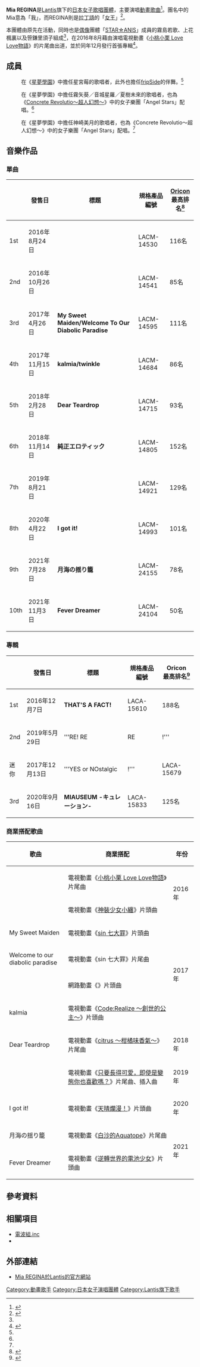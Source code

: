 {{noteTA
|G1 = Aikatsu
|1 = zh-cn:乐队; zh-hk:樂隊; zh-tw:樂團;
}}
{{Infobox musical artist
| name            = Mia REGINA
| image           =
| image_size      =
| landscape       =
| alt             =
| caption         =
| background      = 組合
| alias           =
| nationality     = {{JPN}}
| origin          =
| genre           = [[動畫歌曲|動畫歌曲]]、[[日本流行音樂|J-POP]]
| years_active    = 2016年－
| label           = [[Lantis|Lantis]]
| associated_acts =
| website         =
| current_members = {{Plainlist|
* 霧島若歌
* 上花楓裏
* 笹鎌里須子
}}
| past_members    =
}}
'''Mia REGINA'''是[[Lantis|Lantis]]旗下的[[日本|日本]][[女子音乐组合|女子歌唱團體]]，主要演唱[[動畫歌曲|動畫歌曲]]<ref>{{Cite web|url=http://anime.eiga.com/news/102798/|script-title=ja:「3人でいろんなことに挑戦していきたい！」 アニメ「ももくり」EDでデビューした「Mia REGINA」に聞く|date=2016-06-25|publisher={{tsl|ja|映画.com|映畫.com|Anime Hack}}|accessdate=2016-12-21|language=ja|archive-date=2017-02-17|archive-url=https://web.archive.org/web/20170217015250/http://anime.eiga.com/news/102798/|dead-url=no}}</ref>。團名中的Mia意為「我」，而REGINA則是[[拉丁語|拉丁語]]的「[[女王|女王]]」<ref name="bio">{{Cite web|url=http://www.lantis.jp/artist/Mia_REGINA/bio.html|title=Biography|publisher=[[Lantis|Lantis]]|accessdate=2016-12-21|language=ja|archive-date=2020-08-19|archive-url=https://web.archive.org/web/20200819121358/https://www.lantis.jp/artist/Mia_REGINA/bio.html|dead-url=no}}</ref>。

本團體由原先在{{tsl|ja|秋葉原ディアステージ|秋葉原DearStage}}活動，同時也是[[日本偶像|偶像]]團體「[[STAR☆ANIS|STAR☆ANIS]]」成員的霧島若歌、上花楓裏以及笹鎌里須子組成<ref name="bio" />，在2016年8月藉由演唱電視動畫《[[小桃小栗_Love_Love物語|小桃小栗 Love Love物語]]》的片尾曲出道，並於同年12月發行首張專輯<ref>{{Cite web|url=http://natalie.mu/music/news/210101|script-title=ja:ディアステ発の新ユニット・Mia REGINA、自作詞曲満載の1stアルバムを来月に|date=2016-11-20|publisher=[[Natalie_(網站)|音樂Natalie]]|accessdate=2016-12-21|language=ja|archive-date=2018-11-29|archive-url=https://web.archive.org/web/20181129185838/https://natalie.mu/music/news/210101|dead-url=no}}</ref>。

== 成員 ==
; {{nihongo|霧島若歌|霧島 若歌（きりしま わか）}}
: 在《[[星夢學園_(動畫)|星夢學園]]》中擔任星宮莓的歌唱者，此外也擔任[[fripSide|fripSide]]的伴舞。<ref name="bio" />

; {{nihongo|上花楓裏|上花 楓裏（うえばな ふうり）}}
: 在《星夢學園》中擔任霧矢葵／音城星羅／夏樹未來的歌唱者，也為《[[Concrete_Revolutio～超人幻想～|Concrete Revolutio～超人幻想～]]》中的女子樂團「Angel Stars」配唱。<ref name="bio" />

; {{nihongo|笹鎌里須子|ささかま リス子（ささかま りすこ）}}
: 在《星夢學園》中擔任神崎美月的歌唱者，也為《Concrete Revolutio～超人幻想～》中的女子樂團「Angel Stars」配唱。<ref name="bio" />

== 音樂作品 ==
=== 單曲 ===
{| class="wikitable" style="font-size:small"
! !! 發售日 !! 標題 !! 規格產品編號 !! [[Oricon公信榜|Oricon]]<br />最高排名<ref>{{Cite web|url=http://www.oricon.co.jp/prof/678430/rank/single/|script-title=ja:Mia REGINAのシングル売上ランキング|publisher=[[Oricon|ORICON STYLE]]|accessdate=2016-12-21|language=ja|archive-date=2016-12-22|archive-url=https://web.archive.org/web/20161222002143/http://www.oricon.co.jp/prof/678430/rank/single/|dead-url=no}}</ref>
|-
! 1st
| 2016年8月24日 || '''{{lang|ja|ETERNALエクスプローラー}}''' || LACM-14530 || 116名
|-
! 2nd
| 2016年10月26日 || '''{{lang|ja|蝶結びアミュレット}}''' || LACM-14541 || 85名
|-
! 3rd
| 2017年4月26日 || '''My Sweet Maiden/Welcome To Our Diabolic Paradise''' || LACM-14595 || 111名
|-
! 4th
| 2017年11月15日 || '''kalmia/twinkle''' || LACM-14684 || 86名
|-
! 5th
| 2018年2月28日 || '''Dear Teardrop''' || LACM-14715 || 93名
|-
! 6th
| 2018年11月14日 || '''純正エロティック''' || LACM-14805 || 152名
|-
! 7th
| 2019年8月21日 || '''{{lang|ja|無謬の花}}''' || LACM-14921 || 129名
|-
! 8th
| 2020年4月22日 || '''I got it!''' || LACM-14993 || 101名
|-
! 9th
| 2021年7月28日 || '''月海の揺り籠''' || LACM-24155 || 78名
|-
! 10th
| 2021年11月3日 || '''Fever Dreamer''' || LACM-24104 || 50名
|}

=== 專輯 ===
{| class="wikitable" style="font-size:small"
! !! 發售日 !! 標題 !! 規格產品編號 !! Oricon<br />最高排名<ref>{{Cite web|url=http://www.oricon.co.jp/prof/678430/rank/album/|script-title=ja:Mia REGINAのアルバム売上ランキング|publisher=ORICON STYLE|accessdate=2016-12-21|language=ja|archive-date=2016-12-22|archive-url=https://web.archive.org/web/20161222002140/http://www.oricon.co.jp/prof/678430/rank/album/|dead-url=no}}</ref>
|-
! 1st
| 2016年12月7日 || '''THAT'S A FACT!''' || LACA-15610 || 188名
|-
! 2nd
| 2019年5月29日 || '''RE! RE!! RE!!!''' || LACA-15774 || 243名
|-
! 迷你
| 2017年12月13日 || '''YES or NOstalgic!!!''' || LACA-15679 || {{n/a}}
|-
! 3rd
| 2020年9月16日 || '''MIAUSEUM -キュレーション-''' || LACA-15833 || 125名
|}

=== 商業搭配歌曲 ===
{| class="wikitable" style="font-size:small;" 
! 歌曲 !! 商業搭配 !! 年份
|-
| {{lang|ja|ETERNALエクスプローラー}} || 電視動畫《[[小桃小栗_Love_Love物語|小桃小栗 Love Love物語]]》片尾曲 || rowspan="2"|2016年
|-
| {{lang|ja|蝶結びアミュレット}} || 電視動畫《[[神裝少女小纏|神裝少女小纏]]》片頭曲
|-
| My Sweet Maiden || 電視動畫《[[sin_七大罪|sin 七大罪]]》片頭曲 || rowspan="4"|2017年
|-
| Welcome to our diabolic paradise || 電視動畫《sin 七大罪》片尾曲
|-
| {{lang|ja|ガールズ・オンリー・ミラクル！}} || 網路動畫《{{tsl|ja|せいぜいがんばれ!魔法少女くるみ|盡量加油吧！魔法少女胡桃}}》片頭曲
|-
| kalmia || 電視動畫《[[Code:Realize_～創世的公主～|Code:Realize ～創世的公主～]]》片頭曲
|-
| Dear Teardrop || 電視動畫《[[citrus_～柑橘味香氣～|citrus ～柑橘味香氣～]]》片尾曲 || 2018年
|-
| {{lang|ja|無謬の花}} || rowspan="2"|電視動畫《[[只要長得可愛，即使是變態你也喜歡嗎？|只要長得可愛，即使是變態你也喜歡嗎？]]》片尾曲、插入曲 || rowspan="2"|2019年
|-
| {{lang|ja|流れ星}} 
|-
| I got it! || 電視動畫《[[天晴爛漫！|天晴爛漫！]]》片頭曲 || 2020年
|-
| 月海の揺り籠 || 電視動畫《[[白沙的Aquatope|白沙的Aquatope]]》片尾曲 || rowspan="2"|2021年
|-
| Fever Dreamer	 || 電視動畫《[[逆轉世界的電池少女|逆轉世界的電池少女]]》片頭曲
|}

== 參考資料 ==
{{Reflist}}

== 相關項目 ==
* [[電波組.inc|電波組.inc]]
* {{tsl|ja|妄想キャリブレーション|妄想Calibration}}

== 外部連結 ==
* [http://www.lantis.jp/artist/Mia_REGINA/ Mia REGINA於Lantis的官方網站] {{Wayback|url=http://www.lantis.jp/artist/Mia_REGINA/ |date=20201124090550 }}{{ja}}

{{Lantis}}
{{DEFAULTSORT:Mia REGINA}}
[[Category:動畫歌手|Category:動畫歌手]]
[[Category:日本女子演唱團體|Category:日本女子演唱團體]]
[[Category:Lantis旗下歌手|Category:Lantis旗下歌手]]